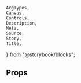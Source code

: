     ArgTypes,
    Canvas,
    Controls,
    Description,
    Meta,
    Source,
    Story,
    Title,
} from "@storybook/blocks";


<Meta title="DialogTrigger" />
<Title>DialogTrigger</Title>
<Description of={DialogTrigger} />

## Props

<ArgTypes of={DialogTrigger} />
